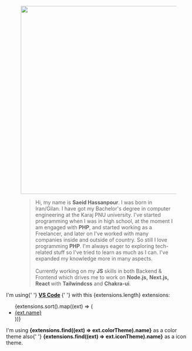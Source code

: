 <Section header="About Me">
  <figure class="md:flex md:p-0">
              <Image  
                src={imageUrl}
                className="w-32 h-32 md:w-48 md:h-auto md:rounded-none mx-auto" 
                width="484" 
                height="512"
                objectFit='cover'
                objectPosition= 'right'
              />
      <div class="pt-6 md:p-8 text-center md:text-left space-y-4">
        <blockquote>
          <p className="prose dark:prose-dark">
                    Hi, my name is <b>Saeid Hassanpour</b>. I was born in Iran/Gilan. 
                    I have got my Bachelor's degree in computer engineering at the Karaj PNU university. 
                    I've started programming when I was in high school, at the moment I am engaged with <b>PHP</b>, and started working as a Freelancer, and later on I've worked with many companies inside and outside of country. 
                    So still I love programming <b>PHP</b>. 
                    I'm always eager to exploring tech-related stuff so I've tried to learn as much as I can. 
                    I've expanded my knowledge more in many aspects.<br></br>
                    Currently working on my <b>JS</b> skills in both Backend &amp; Frontend which drives me to work on <b>Node.js,</b> <b>Next.js, React </b>with <b>Tailwindcss</b> and <b>Chakra-ui</b>.
            </p>
        </blockquote>
      </div>
  </figure>
</Section>
<Section header="My Editor">
  <p className="prose dark:prose-dark">
    I'm using{' '}
    <b>
      <a href="https://code.visualstudio.com">VS Code</a>
    </b>{' '}
    with this {extensions.length} extensions:
    <ul>
      {extensions.sort().map((ext) => (
        <li key={ext.item}>
          <a href={`https://marketplace.visualstudio.com/items?itemName=${ext.item}`}>{ext.name}</a>
        </li>
      ))}
    </ul>
    I'm using <b>{extensions.find((ext) => ext.colorTheme).name}</b> as a color theme also{' '}
    <b>{extensions.find((ext) => ext.iconTheme).name}</b> as a icon theme.
  </p>
</Section>
